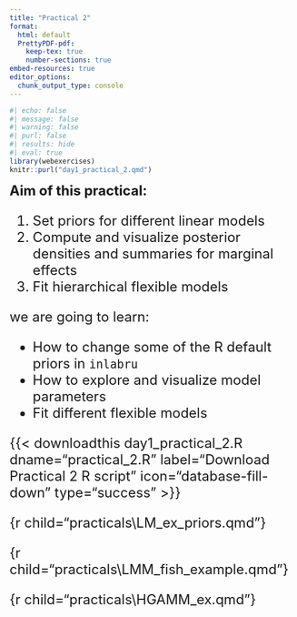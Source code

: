 ```yaml
---
title: "Practical 2"
format: 
  html: default
  PrettyPDF-pdf:
    keep-tex: true
    number-sections: true
embed-resources: true
editor_options: 
  chunk_output_type: console
---
```


```r
#| echo: false
#| message: false
#| warning: false
#| purl: false
#| results: hide
#| eval: true
library(webexercises)
knitr::purl("day1_practical_2.qmd")
```

<font size="5"> **Aim of this practical:**

1.  Set priors for different linear models
2.  Compute and visualize posterior densities and summaries for marginal effects
3.  Fit hierarchical flexible models

we are going to learn:

-   How to change some of the R default priors in `inlabru`
-   How to explore and visualize model parameters
-   Fit different flexible models

{{< downloadthis day1_practical_2.R dname="practical_2.R" label="Download Practical 2 R script" icon="database-fill-down" type="success" >}}

{r child="practicals\\LM_ex_priors.qmd"}

{r child="practicals\\LMM_fish_example.qmd"}

{r child="practicals\\HGAMM_ex.qmd"}
